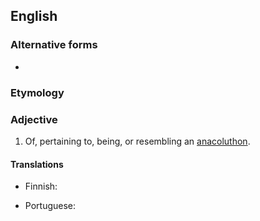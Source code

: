 ==English==

===Alternative forms===
* {{l|en|anacolouthic}}

===Etymology===
{{af|en|anacoluthon|-ic}}

===Adjective===
{{en-adj|-}}

# Of, pertaining to, being, or resembling an [[anacoluthon]].
#: {{syn|en|anacoluthistic|q=rare}}

====Translations====
{{trans-top|pertaining to, being, or resembling an anacoluthon}}
* Finnish: {{t|fi|anakoluuttinen}}
{{trans-mid}}
* Portuguese: {{t|pt|anacolútico}}
{{trans-bottom}}